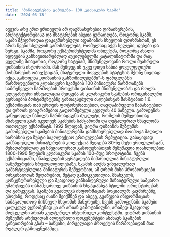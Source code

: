 ```yaml
---
title: 'მინიატურების გამოფენა- 100 კლასიკური სკამი'
date: '2024-03-13'
---
```


ავეჯის არც ერთ ერთეულს არ დაუმსახურებია დიზაინერების,
არქიტექტორებისა და მხატვრების ისეთი ყურადღება, როგორც
სკამს. სკამი მჭიდროდაა დაკავშირებული ადამიანის სხეულის
ფორმასთან, ეს არის ჩვენი სხეულის გამოსახულება, რომელსაც
აქვს ხელები, ფეხები და ზურგი.
სკამმა, როგორც ექსპერიმენტულმა ობიექტმა, როგორც ახალი
ხედვების განსავითარებლად აუცილებელმა კატალიზატორმა
და რაც ყველაზე მთავარია, როგორც ხატებამ, მნიშვნელოვანი
როლი შეასრულა დიზაინის ისტორიაში. მას შემდეგ ის უკვე
დიდი ხანია ყოველდღიური მოხმარების ობიექტიდან,
მხატვრული მოვლენის სტატუსის მქონე ნივთად იქცა.
გამოფენა „დიზაინის განზომილებებში“–ს ფარგლებში
წარმოდგენილი კლასიკური სკამების 100 მინიატურა
წარმოაჩენს სამრეწველო წარმოების პროცესში დიზაინის
მნიშვნელობას და როლს.
ელეგანტური ინსტალაცია შედგება ამ კლასიკური სკამების
ორიგინალური ვერსიების პოსტამენტებზე განთავსებული
ასლებისგან მასშტაბით 1:6. ექსპოზიციას თან ერთვის
ფოტოსურათებით, თავდაპირველი ჩანახატებით და დროის
დიაგრამებით გაფორმებული კედლის 40 პანელი. გამოფენის
განუყოფელ ნაწილს წარმოადგენს ბუკლეტი, რომლის
მეშვეობითაც მნახველი გზას იკვლევს სკამების სამყაროში და
დეტალურად სწავლობს თითოეულ ექსპონატს.
1992 წლიდან, ვიტრა დიზაინის მუზეუმის გამოშვებული სკამების
მინიატურებმა დამსახურებულად მოიპოვა მაღალი ხარისხის და
ზუსტი საკოლექციო ერთეულების რეპუტაცია. გასაყიდად
გამზადებული მინიატურების კოლექცია შედგება 80-ზე მეტი
ერთეულისგან, შესადარებლად კი სპეციალურად
გამოფენისთვის შემუშავდა დაახლოებით 1800-1990 წლების
კლასიკური სკამის 100–მდე პროტოტიპი.
ჩვენს ექსპოზიციაში, მნახველების ყურადღება მიმართულია
მინიატურული ნამუშევრების სრულყოფილებაზე. სკამის აღქმა
ვიზუალურად გამარტივებულია მინიატურის მეშვეობით, ამ
დროს მისი პროპორციები ორგინალთან შედარებით, მეტად
გამოკვეთილია.
მნახველს, კონცენტრირებული და მკაფიოდ განსაზღვრული
მინაიტურული სამყარო უმარტივებს თანამედროვე დიზაინის
სხვადასხვა სტილში ორიენტირებას და გარკვევას. სკამები
გვაძლევს ინფორმაციას სოციალურ კავშირებზე, ეპოქაზე,
როდესაც ისინი შეიქმნენ და ასევე, გვაწვდის ინფორმაციას
სამაგალითოდ მიჩნეულ სხდომის მანერებზე, ჩვენს
გამოფენაში სკამები ცალკეულ ფენომენად კი არ არიან
გამოტანილნი, არამედ მკაფიოდ მოქცეულნი არიან
კულტურულ-ისტორიულ კონტექსტში. ვიტრას დიზაინის
მუზეუმის არქივიდან აღდგენილი დოკუმენტები ასახავს
სკამების განვითრების გზას – საწყისი, პირველადი პროექტის
წარმოებიდან მათ რეალურ გამოყენებამდე.